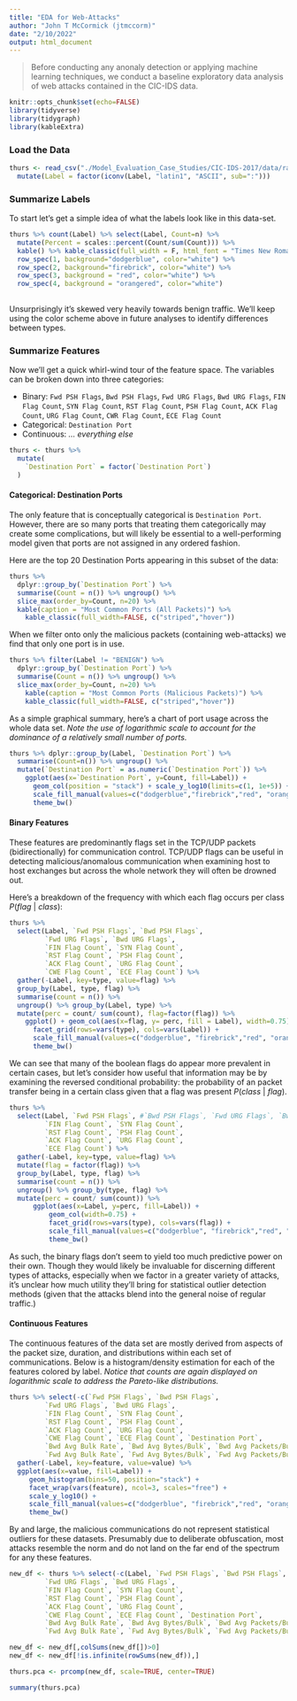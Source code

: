 ```yaml
---
title: "EDA for Web-Attacks"
author: "John T McCormick (jtmccorm)"
date: "2/10/2022"
output: html_document
---
```


> Before conducting any anonaly detection or applying machine learning techniques, we conduct a baseline exploratory data analysis of web attacks contained in the CIC-IDS data. 

```r
knitr::opts_chunk$set(echo=FALSE)
library(tidyverse)
library(tidygraph)
library(kableExtra)
```

### Load the Data

```r
thurs <- read_csv("./Model_Evaluation_Case_Studies/CIC-IDS-2017/data/raw/Thursday-WorkingHours-Morning-WebAttacks.pcap_ISCX.csv") %>%
  mutate(Label = factor(iconv(Label, "latin1", "ASCII", sub=":")))
```

### Summarize Labels

To start let's get a simple idea of what the labels look like in this data-set.

```r
thurs %>% count(Label) %>% select(Label, Count=n) %>%
  mutate(Percent = scales::percent(Count/sum(Count))) %>%
  kable() %>% kable_classic(full_width = F, html_font = "Times New Roman") %>%
  row_spec(1, background="dodgerblue", color="white") %>%
  row_spec(2, background="firebrick", color="white") %>%
  row_spec(3, background = "red", color="white") %>%
  row_spec(4, background = "orangered", color="white")
  
```

Unsurprisingly it's skewed very heavily towards benign traffic. We'll keep using the color scheme above in future analyses to identify differences between types.

### Summarize Features

Now we'll get a quick whirl-wind tour of the feature space. The variables can be broken down into three categories:

  - Binary: `Fwd PSH Flags`, `Bwd PSH Flags`, `Fwd URG Flags`, `Bwd URG Flags`, `FIN Flag Count`, `SYN Flag Count`, `RST Flag Count`, `PSH Flag Count`, `ACK Flag Count`, `URG Flag Count`, `CWR Flag Count`, `ECE Flag Count`
  - Categorical: `Destination Port`
  - Continuous: *... everything else*
  
```r
thurs <- thurs %>% 
  mutate(
    `Destination Port` = factor(`Destination Port`)
  )
```

  
#### Categorical: Destination Ports

The only feature that is conceptually categorical is `Destination Port`. However, there are so many ports that treating them categorically may create some complications, but will likely be essential to a well-performing model given that ports are not assigned in any ordered fashion.

Here are the top 20 Destination Ports appearing in this subset of the data:

```r
thurs %>% 
  dplyr::group_by(`Destination Port`) %>% 
  summarise(Count = n()) %>% ungroup() %>%
  slice_max(order_by=Count, n=20) %>% 
  kable(caption = "Most Common Ports (All Packets)") %>%
    kable_classic(full_width=FALSE, c("striped","hover")) 
```

When we filter onto only the malicious packets (containing web-attacks) we find that only one port is in use.

```r
thurs %>% filter(Label != "BENIGN") %>%
  dplyr::group_by(`Destination Port`) %>% 
  summarise(Count = n()) %>% ungroup() %>%
  slice_max(order_by=Count, n=20) %>% 
    kable(caption = "Most Common Ports (Malicious Packets)") %>% 
    kable_classic(full_width=FALSE, c("striped","hover")) 
```

As a simple graphical summary, here's a chart of port usage across the whole data set. *Note the use of logarithmic scale to account for the dominance of a relatively small number of ports.*

```r
thurs %>% dplyr::group_by(Label, `Destination Port`) %>%
  summarise(Count=n()) %>% ungroup() %>%
  mutate(`Destination Port` = as.numeric(`Destination Port`)) %>%
    ggplot(aes(x=`Destination Port`, y=Count, fill=Label)) +
      geom_col(position = "stack") + scale_y_log10(limits=c(1, 1e+5)) + xlim(-10, 20000) +
      scale_fill_manual(values=c("dodgerblue","firebrick","red", "orangered")) +
      theme_bw()
```

#### Binary Features

These features are predominantly flags set in the TCP/UDP packets (bidirectionally) for communication control. TCP/UDP flags can be useful in detecting malicious/anomalous communication when examining host to host exchanges but across the whole network they will often be drowned out. 

Here's a breakdown of the frequency with which each flag occurs per class $P(flag\ |\ class)$:

```r
thurs %>% 
  select(Label, `Fwd PSH Flags`, `Bwd PSH Flags`, 
         `Fwd URG Flags`, `Bwd URG Flags`, 
         `FIN Flag Count`, `SYN Flag Count`, 
         `RST Flag Count`, `PSH Flag Count`, 
         `ACK Flag Count`, `URG Flag Count`, 
         `CWE Flag Count`, `ECE Flag Count`) %>%
  gather(-Label, key=type, value=flag) %>% 
  group_by(Label, type, flag) %>%
  summarise(count = n()) %>% 
  ungroup() %>% group_by(Label, type) %>%
  mutate(perc = count/ sum(count), flag=factor(flag)) %>%
    ggplot() + geom_col(aes(x=flag, y= perc, fill = Label), width=0.75) +
      facet_grid(rows=vars(type), cols=vars(Label)) +
      scale_fill_manual(values=c("dodgerblue", "firebrick","red", "orangered")) +
      theme_bw()
```

We can see that many of the boolean flags do appear more prevalent in certain cases, but let's consider how useful that information may be by examining the reversed conditional probability: the probability of an packet transfer being in a certain class given that a flag was present $P(class\ |\ flag)$.

```r
thurs %>% 
  select(Label, `Fwd PSH Flags`, #`Bwd PSH Flags`, `Fwd URG Flags`, `Bwd URG Flags`, `CWE Flag Count`, 
         `FIN Flag Count`, `SYN Flag Count`, 
         `RST Flag Count`, `PSH Flag Count`, 
         `ACK Flag Count`, `URG Flag Count`, 
         `ECE Flag Count`) %>%
  gather(-Label, key=type, value=flag) %>% 
  mutate(flag = factor(flag)) %>%
  group_by(Label, type, flag) %>%
  summarise(count = n()) %>% 
  ungroup() %>% group_by(type, flag) %>%
  mutate(perc = count/ sum(count)) %>%
      ggplot(aes(x=Label, y=perc, fill=Label)) +
          geom_col(width=0.75) +
          facet_grid(rows=vars(type), cols=vars(flag)) +
          scale_fill_manual(values=c("dodgerblue", "firebrick","red", "orangered")) +
          theme_bw()
```

As such, the binary flags don't seem to yield too much predictive power on their own. Though they would likely be invaluable for discerning different types of attacks, especially when we factor in a greater variety of attacks, it's unclear how much utility they'll bring for statistical outlier detection methods (given that the attacks blend into the general noise of regular traffic.)

#### Continuous Features

The continuous features of the data set are mostly derived from aspects of the packet size, duration, and distributions within each set of communications. Below is a histogram/density estimation for each of the features colored by label. *Notice that counts are again displayed on logarithmic scale to address the Pareto-like distributions.*

```r
thurs %>% select(-c(`Fwd PSH Flags`, `Bwd PSH Flags`, 
         `Fwd URG Flags`, `Bwd URG Flags`, 
         `FIN Flag Count`, `SYN Flag Count`, 
         `RST Flag Count`, `PSH Flag Count`, 
         `ACK Flag Count`, `URG Flag Count`, 
         `CWE Flag Count`, `ECE Flag Count`, `Destination Port`,
         `Bwd Avg Bulk Rate`, `Bwd Avg Bytes/Bulk`, `Bwd Avg Packets/Bulk`,
         `Fwd Avg Bulk Rate`, `Fwd Avg Bytes/Bulk`, `Fwd Avg Packets/Bulk`))%>% 
  gather(-Label, key=feature, value=value) %>%
  ggplot(aes(x=value, fill=Label)) +
     geom_histogram(bins=50, position="stack") +
     facet_wrap(vars(feature), ncol=3, scales="free") +
     scale_y_log10() +
     scale_fill_manual(values=c("dodgerblue", "firebrick","red", "orangered")) +
     theme_bw()
```

By and large, the malicious communications do not represent statistical outliers for these datasets. Presumably due to deliberate obfuscation, most attacks resemble the norm and do not land on the far end of the spectrum for any these features.


```r
new_df <- thurs %>% select(-c(Label, `Fwd PSH Flags`, `Bwd PSH Flags`, 
         `Fwd URG Flags`, `Bwd URG Flags`, 
         `FIN Flag Count`, `SYN Flag Count`, 
         `RST Flag Count`, `PSH Flag Count`, 
         `ACK Flag Count`, `URG Flag Count`, 
         `CWE Flag Count`, `ECE Flag Count`, `Destination Port`,
         `Bwd Avg Bulk Rate`, `Bwd Avg Bytes/Bulk`, `Bwd Avg Packets/Bulk`,
         `Fwd Avg Bulk Rate`, `Fwd Avg Bytes/Bulk`, `Fwd Avg Packets/Bulk`)) %>% drop_na()

new_df <- new_df[,colSums(new_df[])>0]
new_df <- new_df[!is.infinite(rowSums(new_df)),]

thurs.pca <- prcomp(new_df, scale=TRUE, center=TRUE)
```


```r
summary(thurs.pca)
```

